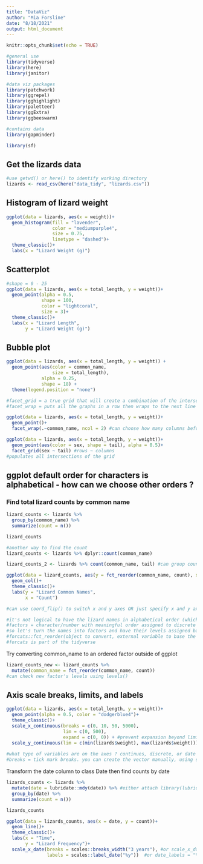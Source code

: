 ```yaml
---
title: "DataViz"
author: "Mia Forsline"
date: "8/18/2021"
output: html_document
---
```


```r
knitr::opts_chunk$set(echo = TRUE)

#general use
library(tidyverse)
library(here)
library(janitor)

#data viz packages 
library(patchwork)
library(ggrepel)
library(gghighlight)
library(paletteer)
library(ggExtra)
library(ggbeeswarm)

#contains data
library(gapminder)

library(sf)
```

## Get the lizards data
```r
#use getwd() or here() to identify working directory 
lizards <- read_csv(here("data_tidy", "lizards.csv"))
```

## Histogram of lizard weight
```r
ggplot(data = lizards, aes(x = weight))+
  geom_histogram(fill = "lavender", 
                 color = "mediumpurple4",
                 size = 0.75,
                 linetype = "dashed")+
  theme_classic()+
  labs(x = "Lizard Weight (g)")
```
## Scatterplot 
```r
#shape = 0 - 25 
ggplot(data = lizards, aes(x = total_length, y = weight))+
  geom_point(alpha = 0.5, 
             shape = 100, 
             color = "lightcoral",
             size = 3)+
  theme_classic()+
  labs(x = "Lizard Length", 
       y = "Lizard Weight (g)")
```
## Bubble plot 
```r
ggplot(data = lizards, aes(x = total_length, y = weight)) +
  geom_point(aes(color = common_name, 
                 size = total_length), 
             alpha = 0.25,
             shape = 18) +
  theme(legend.position = "none")
```

```r
#facet_grid = a true grid that will create a combination of the intersections of the variables 
#facet_wrap = puts all the graphs in a row then wraps to the next line 

ggplot(data = lizards, aes(x = total_length, y = weight))+ 
  geom_point()+
  facet_wrap(.~common_name, ncol = 2) #can choose how many columns before wrapping to the next line

ggplot(data = lizards, aes(x = total_length, y = weight))+ 
  geom_point(aes(color = sex, shape = tail), alpha = 0.5)+
  facet_grid(sex ~ tail) #rows ~ columns
#populates all intersections of the grid 
```

## ggplot default order for characters is alphabetical - how can we choose other orders ? 
### Find total lizard counts by common name 
```r
lizard_counts <- lizards %>% 
  group_by(common_name) %>% 
  summarize(count = n())

lizard_counts

#another way to find the count 
lizard_counts <- lizards %>% dplyr::count(common_name)

lizard_counts_2 <- lizards %>% count(common_name, tail) #can group counts by multiple variables 
```

```r
ggplot(data = lizard_counts, aes(y = fct_reorder(common_name, count), x = count))+ #long y-axis common names are readable with sideways columns 
  geom_col()+
  theme_classic()+
  labs(y = "Lizard Common Names", 
       x = "Count")

#can use coord_flip() to switch x and y axes OR just specify x and y axes 

#it's not logical to have the lizard names in alphabetical order (which is the default)
#factors = character/number with meaningful order assigned to discrete groups 
#so let's turn the names into factors and have their levels assigned based on their count values so we can order them from low to high 
#forcats::fct_reorder(object to convert, external variable to base the level based on) to convert to a factor and reorder the levels based on a value in another variable 
#forcats is part of the tidyverse 
```

Try converting common_name to an ordered factor outside of ggplot 
```r
lizard_counts_new <- lizard_counts %>% 
  mutate(common_name = fct_reorder(common_name, count))
#can check new factor's levels using levels()
```

## Axis scale breaks, limits, and labels 
```r
ggplot(data = lizards, aes(x = total_length, y = weight))+
  geom_point(alpha = 0.5, color = "dodgerblue4")+
  theme_classic()+
  scale_x_continuous(breaks = c(0, 10, 50, 5000),
                     lim = c(0, 500),
                     expand = c(0, 0)) + #prevent expansion beyond limits 
  scale_y_continuous(lim = c(min(lizards$weight), max(lizards$weight)))
  
#what type of variables are on the axes ? continues, discrete, or date ?
#breaks = tick mark breaks. you can create the vector manually, using seq(), etc. 
```
Transform the date column to class Date then find counts by date 
```r
lizards_counts <- lizards %>% 
  mutate(date = lubridate::mdy(date)) %>% #either attach library(lubridate) or specify the package
  group_by(date) %>% 
  summarize(count = n())

lizards_counts
```

```r
ggplot(data = lizards_counts, aes(x = date, y = count))+
  geom_line()+
  theme_classic()+
  labs(x = "Time", 
       y = "Lizard Frequency")+
  scale_x_date(breaks = scales::breaks_width("3 years"), #or scale_x_date(date_breaks = "3 years")
               labels = scales::label_date("%y"))  #or date_labels = "%y"
```

